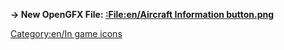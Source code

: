 '''→ New OpenGFX File: [[:File:en/Aircraft Information button.png]]'''
[[Category:en/In game icons]]